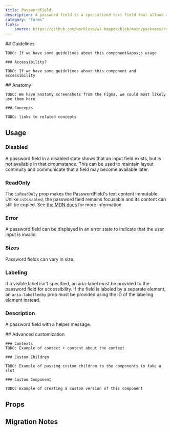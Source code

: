 ```yaml
---
title: PasswordField
description: A password field is a specialized text field that allows a user to enter a password.
category: "forms"
links:
    source: https://github.com/workleap/wl-hopper/blob/main/packages/components/src/inputs/src/PasswordField.tsx
---
```


<Example src="inputs/docs/password-field/preview" isOpen />

<FeatureFlag flag="next">
    ## Guidelines

    TODO: If we have some guidelines about this component&apos;s usage

    ### Accessibility?

    TODO: If we have some guidelines about this component and accessibility
</FeatureFlag>

<FeatureFlag flag="rc">
    ## Anatomy

    TODO: We have anatomy screenshots from the Figma, we could most likely use them here

    ### Concepts

    TODO: links to related concepts
</FeatureFlag>

## Usage

### Disabled
A password field in a disabled state shows that an input field exists, but is not available in that circumstance. This can be used to maintain layout continuity and communicate that a field may become available later.

<Example src="inputs/docs/password-field/disabled" />

### ReadOnly
The `isReadOnly` prop makes the PasswordField's text content immutable. Unlike `isDisabled`, the password field remains focusable and its content can still be copied. See [the MDN docs](https://developer.mozilla.org/en-US/docs/Web/HTML/Attributes/readonly) for more information.

<Example src="inputs/docs/password-field/readOnly" />

### Error
A password field can be displayed in an error state to indicate that the user input is invalid.

<Example src="inputs/docs/password-field/error" />

### Sizes
Password fields can vary in size.

<Example src="inputs/docs/password-field/sizes" />

### Labeling
If a visible label isn't specified, an aria-label must be provided to the password field for accessibility. If the field is labeled by a separate element, an `aria-labelledby` prop must be provided using the ID of the labeling element instead.

<Example src="inputs/docs/password-field/labeling" />

### Description
A password field with a helper message.

<Example src="inputs/docs/password-field/description" />

<FeatureFlag flag="next">
    ## Advanced customization

    ### Contexts
    TODO: Example of context + content about the context

    ### Custom Children

    TODO: Example of passing custom children to the components to fake a slot

    ### Custom Component

    TODO: Example of creating a custom version of this component
</FeatureFlag>

## Props

<PropTable component="PasswordField" />

## Migration Notes

<MigrateGuide src="inputs/docs/migration-notes-password-field" />
